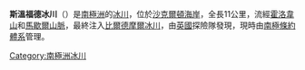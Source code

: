 {{coord|84|45|S|164|10|E|display=title}}

'''斯溫福德冰川'''（{{lang-en|Swinford Glacier}}）是[[南極洲|南極洲]]的[[冰川|冰川]]，位於[[沙克爾頓海岸|沙克爾頓海岸]]，全長11公里，流經[[霍洛韋山|霍洛韋山]]和[[馬歇爾山脈|馬歇爾山脈]]，最終注入[[比爾德摩爾冰川|比爾德摩爾冰川]]，由[[英國|英國]]探險隊發現，現時由[[南極條約體系|南極條約體系]]管理。

{{DEFAULTSORT:Swinford Glacier}}
[[Category:南極洲冰川|Category:南極洲冰川]]


{{ShackletonCoast-geo-stub}}